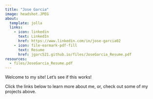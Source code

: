 ```yaml
---
title: "Jose Garcia"
image: headshot.JPEG
about:
  template: jolla
  links: 
    - icon: linkedin
      text: LinkedIn
      href: https://www.linkedin.com/in/jose-garcia02
    - icon: file-earmark-pdf-fill
      text: Resume
      href: jgarc521.github.io/files/JoseGarcia_Resume.pdf
resources:
  - files/JoseGarcia_Resume.pdf
---
```


Welcome to my site! Let's see if this works!

Click the links below to learn more about me, or, check out some of my projects above.
